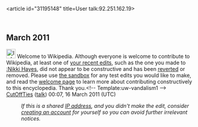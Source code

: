 <article id="31195148" title=User talk:92.251.162.19>
	<talkpage id="31195148" title="User talk:92.251.162.19">
== March 2011 ==
[[File:Information.svg|25px|alt=|link=]] Welcome to Wikipedia. Although everyone is welcome to contribute to Wikipedia, at least one of [[Special:Contributions/92.251.162.19|your recent edits]], such as the one you made to [[:Nikki Hayes]], did not appear to be constructive and has been [[Help:Reverting|reverted]] or removed. Please use [[Wikipedia:Sandbox|the sandbox]] for any test edits you would like to make, and read the [[Wikipedia:Welcoming committee/Welcome to Wikipedia|welcome page]] to learn more about contributing constructively to this encyclopedia. Thank you.&lt;!-- Template:uw-vandalism1 --&gt; [[User:CutOffTies|CutOffTies]] ([[User talk:CutOffTies|talk]]) 00:07, 16 March 2011 (UTC)
:''If this is a shared [[IP address]], and you didn't make the edit, consider [[Wikipedia:Why create an account?|creating an account]] for yourself so you can avoid further irrelevant notices.''
	</talkpage>
</article>